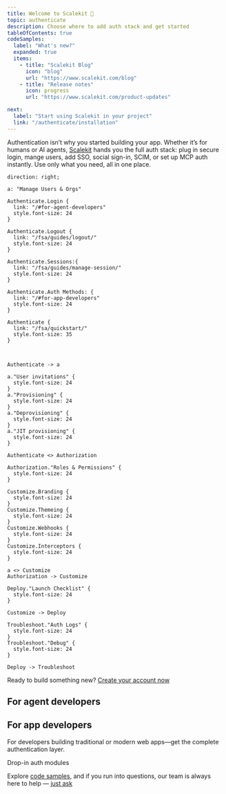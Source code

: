 ```yaml
---
title: Welcome to Scalekit 👋
topic: authenticate
description: Choose where to add auth stack and get started
tableOfContents: true
codeSamples:
  label: "What's new?"
  expanded: true
  items:
    - title: "Scalekit Blog"
      icon: "blog"
      url: "https://www.scalekit.com/blog"
    - title: "Release notes"
      icon: progress
      url: "https://www.scalekit.com/product-updates"

next:
  label: "Start using Scalekit in your project"
  link: "/authenticate/installation"
---
```



Authentication isn’t why you started building your app. Whether it’s for humans or AI agents, [Scalekit](https://scalekit.com) hands you the full auth stack: plug in secure login, mange users, add SSO, social sign-in, SCIM, or set up MCP auth instantly. Use only what you need, all in one place.


```d2 inline=true
direction: right;

a: "Manage Users & Orgs"

Authenticate.Login {
  link: "/#for-agent-developers"
  style.font-size: 24
}

Authenticate.Logout {
  link: "/fsa/guides/logout/"
  style.font-size: 24
}

Authenticate.Sessions:{
  link: "/fsa/guides/manage-session/"
  style.font-size: 24
}

Authenticate.Auth Methods: {
  link: "/#for-app-developers"
  style.font-size: 24
}

Authenticate {
  link: "/fsa/quickstart/"
  style.font-size: 35
}



Authenticate -> a

a."User invitations" {
  style.font-size: 24
}
a."Provisioning" {
  style.font-size: 24
}
a."Deprovisioning" {
  style.font-size: 24
}
a."JIT provisioning" {
  style.font-size: 24
}

Authenticate <> Authorization

Authorization."Roles & Permissions" {
  style.font-size: 24
}

Customize.Branding {
  style.font-size: 24
}
Customize.Themeing {
  style.font-size: 24
}
Customize.Webhooks {
  style.font-size: 24
}
Customize.Interceptors {
  style.font-size: 24
}

a <> Customize
Authorization -> Customize

Deploy."Launch Checklist" {
  style.font-size: 24
}

Customize -> Deploy

Troubleshoot."Auth Logs" {
  style.font-size: 24
}
Troubleshoot."Debug" {
  style.font-size: 24
}

Deploy -> Troubleshoot

```

Ready to build something new? [Create your account now](https://app.scalekit.com)


## For agent developers

<CardGrid>
  <LinkCard
    title="MCP Auth"
    description="Set up agent identities quickly. AI agents can sign in and start working securely"
    href="/mcp/oauth"
  />
  <LinkCard
    title="Agent Actions"
    description="Give agents clear, safe ways to access tools. You choose their limits and tasks, they do the rest"
    href="/agent-actions/quickstart"
  />
</CardGrid>


## For app developers

For developers building traditional or modern web apps—get the complete authentication layer.

<LinkCard
    title="Full stack auth"
    description="Add secure login pages, user accounts, and safe session handling to your app. Get real authentication, strong protection, and only the people and agents you trust inside"
    href="/fsa/quickstart"
  />

<div class="my-6 flex items-center gap-3">
  <span class="h-px flex-1 bg-[var(--sl-color-gray-5)]" aria-hidden="true"></span>
  <span class="text-sm text-[var(--sl-color-gray-3)] uppercase">Drop-in auth modules</span>
  <span class="h-px flex-1 bg-[var(--sl-color-gray-5)]" aria-hidden="true"></span>
</div>

<CardGrid>
  <LinkCard
    title="Social logins"
    description="One button. Your users sign in with Google, Microsoft, GitHub, and more"
    href="/social-logins/quickstart"
  />
  <LinkCard
    title="Passwordless auth"
    description="Email a magic link or send a email OTP. Your users are in"
    href="/passwordless/quickstart"
  />
  <LinkCard
    title="Single Sign-on"
    description="Easily onboard enterprise customers with any login system. Supports SAML, OIDC"
    href="/sso/quickstart"
  />
  <LinkCard
    title="SCIM provisioning"
    description="Automate account changes automatically, so you don’t have to babysit user lists"
    href="/directory/scim/quickstart"
  />
</CardGrid>

Explore [code samples](/dev-kit/code-samples), and if you run into questions, our team is always here to help — [just ask](/support/contact-us)
